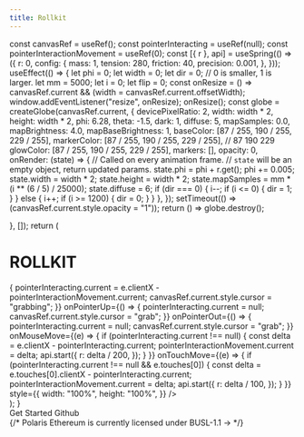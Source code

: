 ```yaml
---
title: Rollkit
---
```


 
  const canvasRef = useRef();
  const pointerInteracting = useRef(null);
  const pointerInteractionMovement = useRef(0);
  const [{ r }, api] = useSpring(() => ({
    r: 0,
    config: {
      mass: 1,
      tension: 280,
      friction: 40,
      precision: 0.001,
    },
  }));
  useEffect(() => {
    let phi = 0;
    let width = 0;
    let dir = 0; // 0 is smaller, 1 is larger.
    let mm = 5000;
    let i = 0;
    let flip = 0;
    const onResize = () =>
      canvasRef.current && (width = canvasRef.current.offsetWidth);
    window.addEventListener("resize", onResize);
    onResize();
    const globe = createGlobe(canvasRef.current, {
      devicePixelRatio: 2,
      width: width * 2,
      height: width * 2,
      phi: 6.28,
      theta: -1.5,
      dark: 1,
      diffuse: 5,
      mapSamples: 0.0,
      mapBrightness: 4.0,
      mapBaseBrightness: 1,
      baseColor: [87 / 255, 190 / 255, 229 / 255],
      markerColor: [87 / 255, 190 / 255, 229 / 255], // 87 190 229
      glowColor: [87 / 255, 190 / 255, 229 / 255],
      markers: [],
      opacity: 0,
      onRender: (state) => {
        // Called on every animation frame.
        // `state` will be an empty object, return updated params.
        state.phi = phi + r.get();
        phi += 0.005;
        state.width = width * 2;
        state.height = width * 2;
        state.mapSamples = mm * (i ** (6 / 5) / 25000);
        state.diffuse = 6;
        if (dir === 0) {
          i--;
          if (i <= 0) {
            dir = 1;
          }
        } else {
          i++;
          if (i >= 1200) {
            dir = 0;
          }
        }
      },
    });
    setTimeout(() => (canvasRef.current.style.opacity = "1"));
    return () => globe.destroy();

}, []);
return (

<div
  className="canvas-container"
  style={{
    width: "100%",
    maxWidth: 600,
    aspectRatio: 1,
    marginRight: "auto",
    marginLeft: "auto",
    position: "relative",
  }}
>
  <div
    style={{
      width: "100%",
      fontWeight: 900,
      top: "50%",
      transform: "translateY(-50%)",
      zIndex: 1,
      textAlign: "center",
      color: "#ffffff",
      pointerEvents: "none",
      userSelect: "none",
      position: "absolute",
      mixBlendMode: "screen",
    }}
  >
    <h1
      style={{
        fontSize: "min(9vw,3.2em)",
        letterSpacing: ".2em",
        textIndent: ".2em",
        margin: "auto",
        opacity: 1,
        zIndex: -1,
      }}
      className="title"
    >
      ROLLKIT
    </h1>
    <span style={{ fontSize: "1.3em", zIndex: -1 }}>
      <Text />
    </span>
  </div>
  <canvas
    ref={canvasRef}
    onPointerDown={(e) => {
      pointerInteracting.current =
        e.clientX - pointerInteractionMovement.current;
      canvasRef.current.style.cursor = "grabbing";
    }}
    onPointerUp={() => {
      pointerInteracting.current = null;
      canvasRef.current.style.cursor = "grab";
    }}
    onPointerOut={() => {
      pointerInteracting.current = null;
      canvasRef.current.style.cursor = "grab";
    }}
    onMouseMove={(e) => {
      if (pointerInteracting.current !== null) {
        const delta = e.clientX - pointerInteracting.current;
        pointerInteractionMovement.current = delta;
        api.start({
          r: delta / 200,
        });
      }
    }}
    onTouchMove={(e) => {
      if (pointerInteracting.current !== null && e.touches[0]) {
        const delta = e.touches[0].clientX - pointerInteracting.current;
        pointerInteractionMovement.current = delta;
        api.start({
          r: delta / 100,
        });
      }
    }}
    style={{
      width: "100%",
      height: "100%",
    }}
  />
</div>
); }

<Cobe />


<div style={{ textAlign: "center" }}>
  <div className="cta-container">
     <Link href="/intro" className="cta">
      Get Started
    </Link>
    <Link className="cta" href="https://www.github.com/rollkit/rollkit">
      Github
    </Link>
  </div>
  <div style={{ marginTop: "2rem" }} />
  {/* <Link
    href="https://github.com/berachain/polaris/blob/main/eth/LICENSE"
    target="_blank"
    style={{
      textDecoration: "underline",
      color: "inherit",
      opacity: 0.5,
      fontSize: 14,
    }}
  >
    Polaris Ethereum is currently licensed under BUSL-1.1 →
  </Link> */}
</div>

<style jsx global>{`
  @media only screen and (min-width: 600px) {
    .canvas-container {
      margin-top: 0px;
    }
  }
  @media only screen and (min-width: 900px) {
    .canvas-container {
      margin-top: calc(50vh - 50%);
    }
  }
  @media only screen and (min-width: 1200px) {
    .canvas-container {
      margin-top: calc(50vh - 50%);
    }
  }
  @media only screen and (min-width: 1536px) {
    .canvas-container {
      margin-top: calc(50vh - 50%);
    }
  }
  .nav {
    display: none;
  }
  .nextra-nav-container {
    display: none;
  }
  footer {
    display: none;
  }
  body {
    background: linear-gradient(
      180deg,
      hsla(0, 0%, 100%, 0) 0,
      #fff min(110vw, 800px)
    ),
  }
  .dark body {
    background: linear-gradient(to bottom, #000000 0%, #000000 100%);
    fixed repeating-radial-gradient(circle at 50% min(calc(50vw + 3.5rem), calc(300px + 5rem)), #050505 0, #000 40px, transparent 50px);
  }
`}</style>